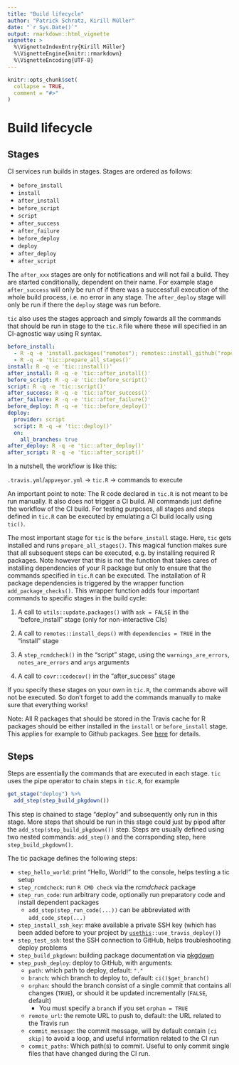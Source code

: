 ```yaml
---
title: "Build lifecycle"
author: "Patrick Schratz, Kirill Müller"
date: "`r Sys.Date()`"
output: rmarkdown::html_vignette
vignette: >
  %\VignetteIndexEntry{Kirill Müller}
  %\VignetteEngine{knitr::rmarkdown}
  %\VignetteEncoding{UTF-8}
---
```


```r
knitr::opts_chunk$set(
  collapse = TRUE,
  comment = "#>"
)
```

# Build lifecycle

## Stages

CI services run builds in stages.
Stages are ordered as follows:

- `before_install`
- `install`
- `after_install`
- `before_script`
- `script`
- `after_success`
- `after_failure`
- `before_deploy`
- `deploy`
- `after_deploy`
- `after_script`

The `after_xxx` stages are only for notifications and will not fail a build.
They are started conditionally, dependent on their name.
For example stage `after_success` will only be run of if there was a successfull execution of the whole build process, i.e. no error in any stage.
The `after_deploy` stage will only be run if there the `deploy` stage was run before.

`tic` also uses the stages approach and simply fowards all the commands that should be run in stage to the `tic.R` file where these will specified in an CI-agnostic way using R syntax.

```yml
before_install: 
  - R -q -e 'install.packages("remotes"); remotes::install_github("ropenscilabs/tic")
  - R -q -e 'tic::prepare_all_stages()'
install: R -q -e 'tic::install()'
after_install: R -q -e 'tic::after_install()'
before_script: R -q -e 'tic::before_script()'
script: R -q -e 'tic::script()'
after_success: R -q -e 'tic::after_success()'
after_failure: R -q -e 'tic::after_failure()'
before_deploy: R -q -e 'tic::before_deploy()'
deploy:
  provider: script
  script: R -q -e 'tic::deploy()'
  on:
    all_branches: true
after_deploy: R -q -e 'tic::after_deploy()'
after_script: R -q -e 'tic::after_script()'
```

In a nutshell, the workflow is like this:

`.travis.yml`/`appveyor.yml` -> `tic.R` -> commands to execute

An important point to note: The R code declared in `tic.R` is not meant to be run manually.
It also does not trigger a CI build.
All commands just define the workflow of the CI build.
For testing purposes, all stages and steps defined in `tic.R` can be executed by emulating a CI build locally using `tic()`.

The most important stage for `tic` is the `before_install` stage.
Here, `tic` gets installed and runs `prepare_all_stages()`.
This magical function makes sure that all subsequent steps can be executed, e.g. by installing required R packages.
Note however that this is not the function that takes cares of installing dependencies of your R package but only to ensure that the commands specified in `tic.R` can be executed.
The installation of R package dependencies is triggered by the wrapper function `add_package_checks()`.
This wrapper function adds four important commands to specific stages in the build cycle:

1. A call to `utils::update.packages()` with `ask = FALSE` in the "before_install" stage (only for non-interactive CIs)

2. A call to `remotes::install_deps()` with `dependencies = TRUE` in the "install" stage

3. A `step_rcmdcheck()` in the "script" stage, using the `warnings_are_errors`, `notes_are_errors` and `args` arguments

4. A call to `covr::codecov()` in the "after_success" stage

If you specify these stages on your own in `tic.R`, the commands above will not be executed. 
So don't forget to add the commands manually to make sure that everything works!

Note: All R packages that should be stored in the Travis cache for R packages should be either installed in the `install` or `before_install` stage.
This applies for example to Github packages.
See [here](tic-advantages.html) for details.

## Steps

Steps are essentially the commands that are executed in each stage.
`tic` uses the pipe operator to chain steps in `tic.R`, for example

```r
get_stage("deploy") %>%
  add_step(step_build_pkgdown())
```

This step is chained to stage "deploy" and subsequently only run in this stage.
More steps that should be run in this stage could just by piped after the `add_step(step_build_pkgdown())` step.
Steps are usually defined using two nested commands: `add_step()` and the corrsponding step, here `step_build_pkgdown()`.

The tic package defines the following steps:

- `step_hello_world`: print "Hello, World!" to the console, helps testing a tic setup
- `step_rcmdcheck`: run `R CMD check` via the _rcmdcheck_ package
- `step_run_code`: run arbitrary code, optionally run preparatory code and install dependent packages
    - `add_step(step_run_code(...))` can be abbreviated with `add_code_step(...)`
- `step_install_ssh_key`: make available a private SSH key (which has been added before to your project by [`usethis`](https://github.com/r-lib/usethis)`::use_travis_deploy()`)
- `step_test_ssh`: test the SSH connection to GitHub, helps troubleshooting deploy problems
- `step_build_pkgdown`: building package documentation via [pkgdown](https://github.com/r-lib/pkgdown)
- `step_push_deploy`: deploy to GitHub, with arguments:
    - `path`: which path to deploy, default: `"."`
    - `branch`: which branch to deploy to, default: `ci()$get_branch()`
    - `orphan`: should the branch consist of a single commit that contains all changes (`TRUE`), or should it be updated incrementally (`FALSE`, default)
        - You must specify a `branch` if you set `orphan = TRUE`
    - `remote_url`: the remote URL to push to, default: the URL related to the Travis run
    - `commit_message`: the commit message, will by default contain `[ci skip]` to avoid a loop, and useful information related to the CI run
    - `commit_paths`: Which path(s) to commit. Useful to only commit single files that have changed during the CI run.
